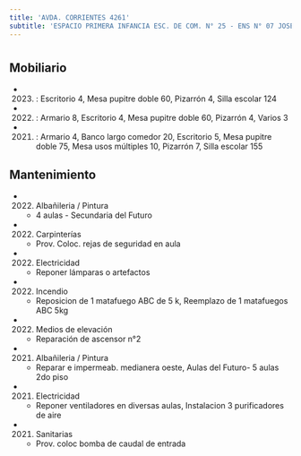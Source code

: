 ```yaml
---
title: 'AVDA. CORRIENTES 4261'
subtitle: 'ESPACIO PRIMERA INFANCIA ESC. DE COM. N° 25 - ENS N° 07 JOSE MARIA TORRES - ESC. DE COM. N° 08 PATRICIAS ARGENTINAS - ESC. DE COM. N° 25 SANTIAGO DE LINIERS'
---
```


#


## Mobiliario

*  (2023) : Escritorio 4, Mesa pupitre doble 60, Pizarrón 4, Silla escolar 124 

*  (2022) : Armario 8, Escritorio 4, Mesa pupitre doble 60, Pizarrón 4, Varios 3 

*  (2021) : Armario 4, Banco largo comedor 20, Escritorio 5, Mesa pupitre doble 75, Mesa usos múltiples 10, Pizarrón 7, Silla escolar 155 





## Mantenimiento

*  (2022) Albañileria / Pintura 
    + 4 aulas - Secundaria del Futuro

*  (2022) Carpinterías 
    + Prov. Coloc. rejas de seguridad en aula

*  (2022) Electricidad 
    + Reponer lámparas o artefactos

*  (2022) Incendio 
    + Reposicion de 1 matafuego ABC de 5 k, Reemplazo de 1 matafuegos ABC 5kg

*  (2022) Medios de elevación 
    + Reparación de ascensor n°2

*  (2021) Albañileria / Pintura 
    + Reparar e impermeab. medianera oeste, Aulas del Futuro- 5 aulas 2do piso

*  (2021) Electricidad 
    + Reponer ventiladores en diversas aulas, Instalacion 3 purificadores de aire

*  (2021) Sanitarias 
    + Prov. coloc  bomba de caudal de entrada



